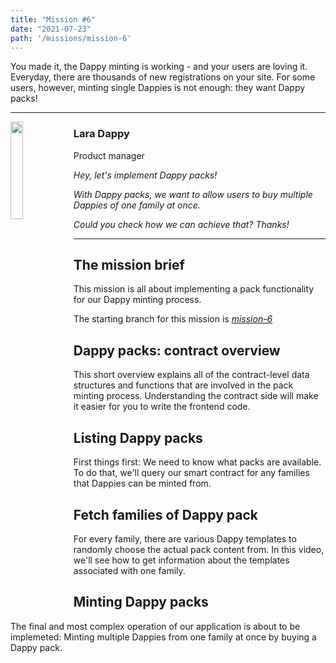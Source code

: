 ```yaml
---
title: "Mission #6"
date: "2021-07-23"
path: '/missions/mission-6'
---
```


You made it, the Dappy minting is working - and your users are loving it. Everyday, there are thousands
of new registrations on your site. For some users, however, minting single Dappies is not enough: they
want Dappy packs! 

---

<img src="https://d1mtab9ltfdpua.cloudfront.net/images/Dappy8.png" width="20%" style="float: left;" />

### Lara Dappy

Product manager

*Hey, let's implement Dappy packs!*

*With Dappy packs, we want to allow users to buy multiple Dappies of one family at once.*

*Could you check how we can achieve that? Thanks!*

---

## The mission brief

This mission is all about implementing a pack functionality for our Dappy minting process.

The starting branch for this mission is *[mission-6](https://github.com/bebner/crypto-dappy/tree/mission-6)*


## Dappy packs: contract overview

This short overview explains all of the contract-level data structures and functions
that are involved in the pack minting process. Understanding the contract side will
make it easier for you to write the frontend code.

<YoutubeEmbed embedId="ev7LwnH0gl0"/>

## Listing Dappy packs

First things first: We need to know what packs are available. To do that, we'll query 
our smart contract for any families that Dappies can be minted from.

<YoutubeEmbed embedId="INunRFdPuek"/>


## Fetch families of Dappy pack

For every family, there are various Dappy templates to randomly choose the actual pack
content from. In this video, we'll see how to get information about the templates associated
with one family.

<YoutubeEmbed embedId="1AuUcBDz-To"/>

## Minting Dappy packs

The final and most complex operation of our application is about to be implemeted: Minting
multiple Dappies from one family at once by buying a Dappy pack. 

<YoutubeEmbed embedId="8Rav4AmqSKY"/>
